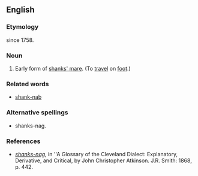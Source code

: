 ==English==

===Etymology===
since 1758.

===Noun===
{{en-noun|sg=[[shank]]s' [[nag]]}}

# {{idiom}} {{archaic}} Early form of [[shanks' mare]]. (To [[travel]] on [[foot]].)

===Related words===
*[[shank-nab]]

===Alternative spellings===
* shanks-nag. 

===References===
*''[http://books.google.com/books?id=MMcRAAAAIAAJ&pg=PA442&dq=%22shanks%27+nag%22&lr=&ei=rZxgR6TGN4KotgOgz5iFBw shanks-nag]'', in ''A Glossary of the Cleveland Dialect: Explanatory, Derivative, and Critical, by John Christopher Atkinson. J.R. Smith: 1868, p. 442.